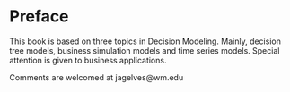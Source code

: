 # Preface {.unnumbered}

This book is based on three topics in Decision Modeling. Mainly, decision tree models, business simulation models and time series models. Special attention is given to business applications.

Comments are welcomed at jagelves\@wm.edu
